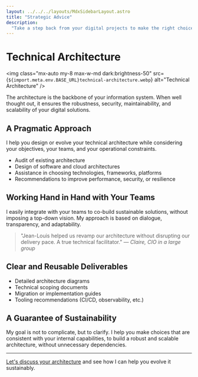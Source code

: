 ```yaml
---
layout: ../../../layouts/MdxSidebarLayout.astro
title: "Strategic Advice"
description:
  "Take a step back from your digital projects to make the right choices."
---
```



# Technical Architecture

<img
  class="mx-auto my-8 max-w-md dark:brightness-50"
  src={`${import.meta.env.BASE_URL}technical-architecture.webp`}
  alt="Technical Architecture"
/>

The architecture is the backbone of your information system. When well thought out, it ensures the robustness, security, maintainability, and scalability of your digital solutions.

## A Pragmatic Approach

I help you design or evolve your technical architecture while considering your objectives, your teams, and your operational constraints.

- Audit of existing architecture
- Design of software and cloud architectures
- Assistance in choosing technologies, frameworks, platforms
- Recommendations to improve performance, security, or resilience

## Working Hand in Hand with Your Teams

I easily integrate with your teams to co-build sustainable solutions, without imposing a top-down vision. My approach is based on dialogue, transparency, and adaptability.

> "Jean-Louis helped us revamp our architecture without disrupting our delivery pace. A true technical facilitator." — _Claire, CIO in a large group_

## Clear and Reusable Deliverables

- Detailed architecture diagrams
- Technical scoping documents
- Migration or implementation guides
- Tooling recommendations (CI/CD, observability, etc.)

## A Guarantee of Sustainability

My goal is not to complicate, but to clarify. I help you make choices that are consistent with your internal capabilities, to build a robust and scalable architecture, without unnecessary dependencies.

---

[Let's discuss your architecture](../fr/contact) and see how I can help you evolve it sustainably.